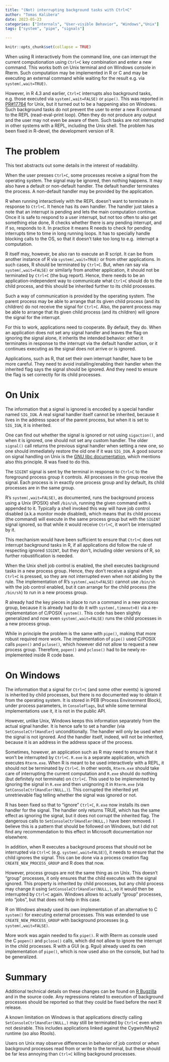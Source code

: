 ```yaml
---
title: "(Not) interrupting background tasks with Ctrl+C"
author: "Tomas Kalibera"
date: 2023-05-23
categories: ["Internals", "User-visible Behavior", "Windows","Unix"]
tags: ["system", "pipe", "signals"]

---
```


```r
knitr::opts_chunk$set(collapse = TRUE)
```

When using R interactively from the command line, one can interrupt the
current computionation using `Ctrl+C` key combination and enter a new
command.  This works both on Unix terminal and on Windows console in Rterm. 
Such computation may be implemented in R or C and may be executing an
external command while waiting for the result e.g.  via
`system(,wait=TRUE)`.

However, in R 4.3 and earlier, `Ctrl+C` interrupts also background tasks,
e.g.  those executed via `system(,wait=FALSE)` or `pipe()`.  This was
reported in [PR#17764](https://bugs.r-project.org/show_bug.cgi?id=17764) for
Unix, but it turned out to be a happening also on Windows.  Such background
tasks do not prevent the user to enter a new R command to the REPL
(read-eval-print loop).  Often they do not produce any output and the user
may not even be aware of them.  Such tasks are not interrupted in other
systems with a REPL, including the Unix shell.  The problem has been fixed
in R-devel, the development version of R.

# The problem

This text abstracts out some details in the interest of readability.

When the user presses `Ctrl+C`, some processes receive a signal from the
operating system.  The signal may be ignored, then nothing happens.  It may
also have a default or non-default handler. The default handler terminates
the process. A non-default handler may be provided by the application.

R when running interactively with the REPL doesn't want to terminate in
response to `Ctrl+C`.  It hence has its own handler.  The handler just takes
a note that an interrupt is pending and lets the main computation continue. 
Once it is safe to respond to a user interrupt, but not too often to also
get something else done, R checks whether there is any pending interrupt,
and if so, responds to it.  In practice it means R needs to check for
pending interrupts time to time in long running loops.  It has to specially
handle blocking calls to the OS, so that it doesn't take too long to e.g. 
interrupt a computation.

R itself may, however, be also ran to execute an R script.  It can be from
another instance of R via `system(,wait=TRUE)` or from other applications. 
In such cases, R should be terminated by `Ctrl+C`.  But, when ran say via
`system(,wait=FALSE)` or similarly from another application, it should not
be terminated by `Ctrl+C` (the bug report).  Hence, there needs to be an
application-independent way to communicate what `Ctrl+C` should do to the
child process, and this should be inherited further to its child processes.

Such a way of communication is provided by the operating system.  The parent
process may be able to arrange that its given child process (and its
children) do not receive the signal for `Ctrl+C`.  Also, the parent process
may be able to arrange that its given child process (and its children) will
ignore the signal for the interrupt.

For this to work, applications need to cooperate.  By default, they do. 
When an application does not set any signal handler and leaves the flag on
ignoring the signal alone, it inherits the intended behavior: either it
terminates in response to the interrupt via the default handler action, or
it continues executing as the signal does not arrive or is ignored.

Applications, such as R, that set their own interrupt handler, have to be
more careful.  They need to avoid installing/enabling their handler when the
inherited flag says the signal should be ignored.  And they need to ensure
the flag is set correctly for its child processes.

# On Unix

The information that a signal is ignored is encoded by a special handler
named `SIG_IGN`.  A real signal handler itself cannot be inherited, because
it lives in the address space of the parent process, but when it is set to
`SIG_IGN`, it is inherited.

One can find out whether the signal is ignored or not using `sigaction()`,
and when it is ignored, one should not set any custom handler.  The older
`signal()` call returns the previous signal handler when setting a new one,
so one should immediately restore the old one if it was `SIG_IGN`.  A good
source on signal handling on Unix is the [GNU libc
documentation](http://www.gnu.org/software/libc/manual/html_node/Signal-Handling.html),
which mentions also this principle.  R was fixed to do this.

The `SIGINT` signal is sent by the terminal in response to `Ctrl+C` to the
foreground process group it controls.  All processes in the group receive the
signal.  Each process is in exactly one process group and by default, its
child processes are in the same group.

R's `system(,wait=FALSE)`, as documented, runs the background process using
a Unix (POSIX) shell `/bin/sh`, running the given command with ` &` appended
to it.  Typically a shell invoked this way will have job control disabled
(a.k.a monitor mode disabled), which means that its child process (the
command) will execute in the same process group but with the `SIGINT` signal
ignored, so that while it would receive `Ctrl+C`, it won't be interrupted by
it.

This mechanism would have been sufficient to ensure that `Ctrl+C` does not
interrupt background tasks in R, if all applications did follow the rule of
respecting ignored `SIGINT`, but they don't, including older versions of R,
so further robustification is needed.

When the Unix shell job control is enabled, the shell executes background
tasks in a new process group.  Hence, they don't receive a signal when
`Ctrl+C` is pressed, so they are not interrupted even when not abiding by
the rule.  The implementation of R's `system(,wait=FALSE)` cannot use
`/bin/sh` with the job control enabled, but it can arrange for the child
process (the `/bin/sh`) to run in a new process group.

R already had the key pieces in place to run a command in a new process
group, because it is already had to do it with `system(,timeout>0)` via a
re-implementation of C/POSIX `system()`.  This code has been slightly
generalized and now even `system(,wait=FALSE)` runs the child processes in a
new process group.

While in principle the problem is the same with `pipe()`, making that more
robust required more work.  The implementation of `pipe()` used C/POSIX
calls `popen()` and `pclose()`, which however did not allow to request a new
process group.  Therefore, `popen()` and `pclose()` had to be newly
re-implemented inside R code base.

# On Windows

The information that a signal for `Ctrl+C` (and some other events) is
ignored is inherited by child processes, but there is no documented way to
obtain it from the operating system.  It is stored in PEB (Process
Environment Block), under process parameters, in `ConsoleFlags`, but while
some terminal implementations use it, it is not in the public API.

However, unlike Unix, Windows keeps this information separately from the
actual signal handler.  It is hence safe to set a handler (via
`SetConsoleCtrlHandler`) unconditionally.  The handler will only be used
when the signal is not ignored.  And the handler itself, indeed, will not be
inherited, because it is an address in the address space of the process.

Sometimes, however, an application such as R may need to ensure that it
won't be interrupted by `Ctrl+C`.  `R.exe` is a separate application, which
executes `Rterm.exe`.  When R is meant to be used interactively with a REPL,
it should not be terminated by `Ctrl+C`.  In other words, `Rterm.exe` should
take care of interrupting the current computation and `R.exe` should do
nothing (but definitely not terminate) on `Ctrl+C`.  This used to be
implemented by ignoring the signal in `R.exe` and then unignoring it in
`Rterm.exe` (via `SetConsoleCtrlHandler(NULL,)`).  This corrupted the
inherited yet unretrievable flag telling whether the signal was ignored or
not.

R has been fixed so that to "ignore" `Ctrl+C`, `R.exe` now installs its own
handler for the signal.  The handler only returns TRUE, which has the same
effect as ignoring the signal, but it does not corrupt the inherited flag. 
The dangerous calls to `SetConsoleCtrlHandler(NULL,)` have been removed.  I
believe this is a pattern that should be followed on Windows, but I did not
find any recommendation to this effect in Microsoft documentation nor
elsewhere.

In addition, when R executes a background process that should not be
interrupted via `Ctrl+C` (e.g.  `system(,wait=FALSE)`), it needs to ensure
that the child ignores the signal.  This can be done via a process creation
flag `CREATE_NEW_PROCESS_GROUP` and R does that now.

However, process groups are not the same thing as on Unix.  This doesn't
"group" processes, it only ensures that the child executes with the signal
ignored.  This property is inherited by child processes, but any child
process may change it using `SetConsoleCtrlHandler(NULL,)`, so it would then
be interrupted by `Ctrl+C` again.  Windows allows to actually "group"
processes, into "jobs", but that does not help in this case.

R on Windows already used its own implementation of an alternative to C
`system()` for executing external processes.  This was extended to use
`CREATE_NEW_PROCESS_GROUP` with background processes (e.g. 
`system(,wait=FALSE)`.

More work was again needed to fix `pipe()`.  R with Rterm as console used
the C `popen()` and `pclose()` calls, which did not allow to ignore the
interrupt in the child processes.  R with a GUI (e.g.  Rgui) already used
its own implementation of `pipe()`, which is now used also on the console,
but had to be generalized.

# Summary

Additional technical details on these changes can be found on [R
Bugzilla](https://bugs.r-project.org/show_bug.cgi?id=17764) and in the
source code.  Any regressions related to execution of background processes
should be reported so that they could be fixed before the next R release.

A known limitation on Windows is that applications directly calling
`SetConsoleCtrlHandler(NULL,)` may still be terminated by `Ctrl+C` even when
not desirable.  This includes applications linked against the Cygwin/Msys2
runtime (so also Rtools).

Users on Unix may observe differences in behavior of job control or when
background processes read from or write to the terminal, but these should be
far less annoying than `Ctrl+C` killing background processes.

